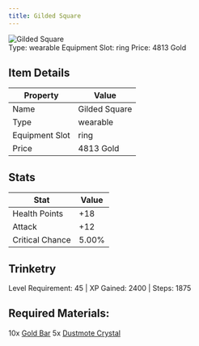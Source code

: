 ```yaml
---
title: Gilded Square
---
```


<div className="flex items-start gap-6 mb-8">
  <div className="flex-shrink-0">
    <img src="/assets/resources/trinketry/rings/gilded_square.png" alt="Gilded Square" className="w-24 h-24 border rounded-lg" />
  </div>
  <div className="flex-1">
    <div className="space-y-2">
            <div className="flex flex-wrap gap-4 text-sm">
        <span className="px-2 py-1 bg-green-100 dark:bg-green-900 rounded-md">
          Type: wearable
        </span>
        <span className="px-2 py-1 bg-purple-100 dark:bg-purple-900 rounded-md">
          Equipment Slot: ring
        </span>
        <span className="px-2 py-1 bg-yellow-100 dark:bg-yellow-900 rounded-md">
          Price: 4813 Gold
        </span>
      </div>
    </div>
  </div>
</div>

## Item Details
| Property | Value |
|----------|-------|
| Name | Gilded Square |
| Type | wearable |
| Equipment Slot | ring |
| Price | 4813 Gold |

## Stats
| Stat | Value |
|------|-------|
| Health Points | +18 |
| Attack | +12 |
| Critical Chance | 5.00% |

## Trinketry
Level Requirement: 45 | XP Gained: 2400 | Steps: 1875

## Required Materials:
10x [Gold Bar](/docs/resources/individual/gold_bar)
5x [Dustmote Crystal](/docs/resources/individual/dustmote_crystal)

